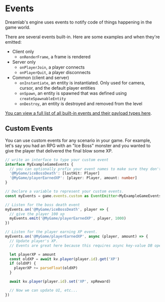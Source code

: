# Events

Dreamlab's engine uses events to notify code of things happening in the game world.

There are several events built-in. Here are some examples and when they're emitted:

- Client only
  - `onRenderFrame`, a frame is rendered
- Server only
  - `onPlayerJoin`, a player connects
  - `onPlayerQuit`, a player disconnects
- Common (client and server)
  - `onInstantiate`, an entity is instantiated. Only used for camera, cursor, and the default player entities
  - `onSpawn`, an entity is spawned that was defined using `createSpawnableEntity`
  - `onDestroy`, an entity is destroyed and removed from the level

[You can view a full list of all built-in events and their payload types here](https://github.com/WorldQL/dreamlab-core/blob/trunk/src/events.ts).

## Custom Events

You can use custom events for any scenario in your game. For example, let's say you had an RPG with an "Ice Boss" monster and you wanted to give the player that delivered the final blow some XP.

```typescript
// write an interface to type your custom event
interface MyExampleGameEvents {
  // you can optionally prefix your event names to make sure they don't collide with other content
  '@MyGame/iceBossDeath': [lastHit: Player]
  '@MyGame/playerEarnedXP': [player: Player, amount: number]
}

// Declare a variable to represent your custom events.
const myEvents = game.events.custom as EventEmitter<MyExampleGameEvents>

// Listen for the boss death event
myEvents.on('@MyGame/iceBossDeath', player => {
  // give the player 100 xp
  myEvents.emit('@MyGame/playerEarnedXP', player, 1000)
})

// Listen for the player earning XP event.
myEvents.on('@MyGame/playerEarnedXP', async (player, amount) => {
  // Update player's XP.
  // Events are great here because this requires async key-value DB operations

  let playerXP = amount
  const oldXP = await kv.player(player.id).get('XP')
  if (oldXP) {
    playerXP += parseFloat(oldXP)
  }

  await kv.player(player.id).set('XP', xpReward)

  // Now we can update UI, etc...
})
```
